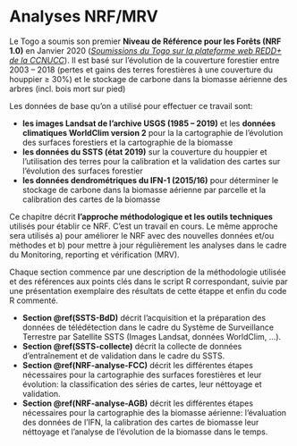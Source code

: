 
# Analyses NRF/MRV {#NRF-MRV}

Le Togo a soumis son premier **Niveau de Référence pour les Forêts (NRF 1.0)** en Janvier 2020 ([*Soumissions du Togo sur la plateforme web REDD+ de la CCNUCC*](https://redd.unfccc.int/submissions.html?country=tgo)). Il est basé sur l'évolution de la couverture forestier entre 2003 -- 2018 (pertes et gains des terres forestières à une couverture du houppier ≥ 30%) et le stockage de carbone dans la biomasse aérienne des arbres (incl. bois mort sur pied)

Les données de base qu'on a utilisé pour effectuer ce travail sont: 

- **les images Landsat de l'archive USGS (1985 -- 2019)** et les **données climatiques WorldClim version 2** pour la la cartographie de l'évolution des surfaces forestiers et la cartographie de la biomasse
- **les données du SSTS (état 2019)** sur la couverture du houppier et l'utilisation des terres pour la calibration et la validation des cartes sur l'évolution des surfaces forestier
- **les données dendrométriques du IFN-1 (2015/16)** pour déterminer le stockage de carbone dans la biomasse aérienne par parcelle et la calibration des cartes de la biomasse

Ce chapitre décrit **l'approche méthodologique et les outils techniques** utilisés pour établir ce NRF. C'est un travail en cours. Le même approche sera utilisés a) pour améliorer le NRF avec des nouvelles données et/ou mèthodes et b) pour mettre à jour régulièrement les analyses dans le cadre du Monitoring, reporting et vérification (MRV). 

Chaque section commence par une description de la méthodologie utilisée et des références aux points clés dans le script R correspondant, suivie par une présentation exemplaire des résultats de cette étappe et enfin du code R commenté.

- **Section \@ref(SSTS-BdD)** décrit l'acquisition et la préparation des données de télédétection dans le cadre du Système de Surveillance Terrestre par Satellite SSTS (Images Landsat, données WorldClim, ...).
- **Section \@ref(SSTS-collecte)** décrit la collecte de données d'entraînement et de validation dans le cadre du SSTS.
- **Section \@ref(NRF-analyse-FCC)** décrit les différentes étapes nécessaires pour la cartographie des surfaces forestières et leur évolution: la classification des séries de cartes, leur néttoyage et validation.
- **Section \@ref(NRF-analyse-AGB)** décrit les différentes étapes nécessaires pour la cartographie des la biomasse aérienne: l'évaluation des données de l'IFN, la calibration des cartes de biomasse leur néttoyage et l'analyse de l'évolution de la biomasse dans le temps.